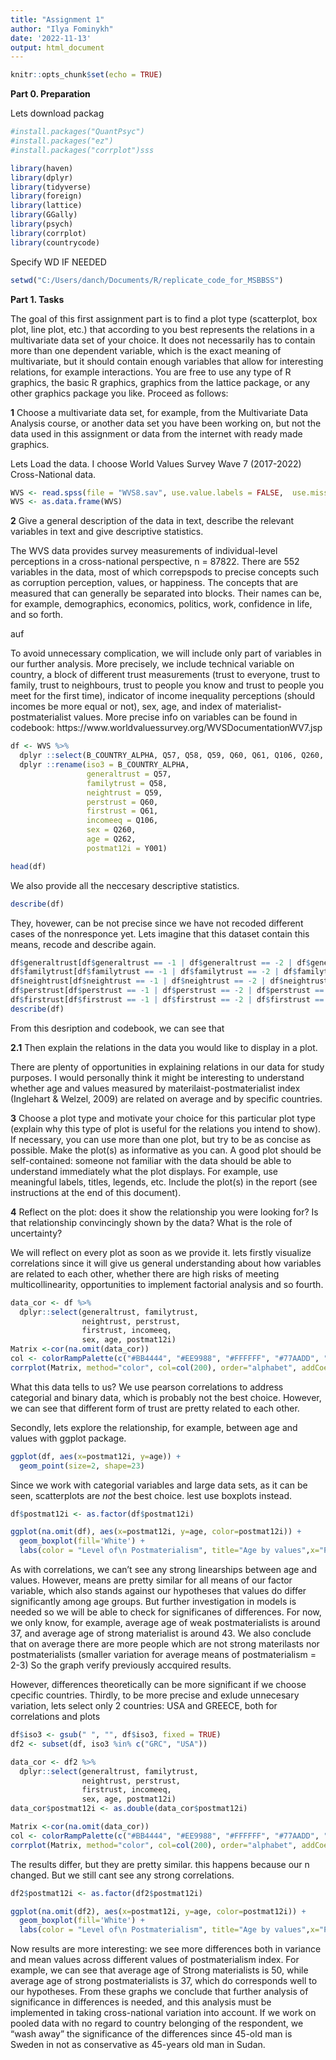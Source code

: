 ```yaml
---
title: "Assignment 1"
author: "Ilya Fominykh"
date: '2022-11-13'
output: html_document
---
```


```r
knitr::opts_chunk$set(echo = TRUE)
```

**Part 0. Preparation**

Lets download packag

```r
#install.packages("QuantPsyc")
#install.packages("ez")
#install.packages("corrplot")sss
```

```r
library(haven)
library(dplyr)
library(tidyverse)
library(foreign)
library(lattice)
library(GGally)
library(psych)
library(corrplot)
library(countrycode)
```

Specify WD IF NEEDED

```r
setwd("C:/Users/danch/Documents/R/replicate_code_for_MSBBSS")
```


**Part 1. Tasks**

The goal of this first assignment part is to find a plot type (scatterplot, box plot, line plot, etc.) that according to you best represents the relations in a multivariate data set of your choice. It does not necessarily has to contain more than one dependent variable, which is the exact meaning of multivariate, but it should contain enough variables that allow for interesting relations, for example interactions. You are free to use any type of R graphics, the basic R graphics, graphics from the lattice package, or any other graphics package you like. Proceed as follows:

**1** Choose a multivariate data set, for example, from the Multivariate Data Analysis course, or another data set you have been working on, but not the data used in this assignment or data from the internet with ready made graphics.

Lets Load the data. I choose World Values Survey Wave 7 (2017-2022) Cross-National data.

```r
WVS <- read.spss(file = "WVS8.sav", use.value.labels = FALSE,  use.missings=TRUE)
WVS <- as.data.frame(WVS)
```


**2**  Give a general description of the data in text, describe the relevant variables in text and give descriptive statistics.

The WVS data provides survey measurements of individual-level perceptions in a cross-national perspective, n = 87822. There are 552 variables in the data, most of which correpspods to precise concepts such as corruption perception, values, or happiness. The concepts that are measured that can generally be separated into blocks. Their names can be, for example, demographics, economics, politics, work, confidence in life, and so forth. 

auf

To avoid unnecessary complication, we will include only part of variables in our further analysis. More precisely, we include technical variable on country, a block of different trust measurements (trust to everyone, trust to family, trust to neighbours, trust to people you know and trust to people you meet for the first time), indicator of income inequality perceptions (should incomes be more equal or not), sex, age, and index of materialist-postmaterialist values. More precise info on variables can be found in codebook: https://www.worldvaluessurvey.org/WVSDocumentationWV7.jsp

```r
df <- WVS %>%
  dplyr ::select(B_COUNTRY_ALPHA, Q57, Q58, Q59, Q60, Q61, Q106, Q260, Q262, Y001) %>%
  dplyr ::rename(iso3 = B_COUNTRY_ALPHA,
                 generaltrust = Q57,
                 familytrust = Q58,
                 neightrust = Q59,
                 perstrust = Q60,
                 firstrust = Q61,
                 incomeeq = Q106,
                 sex = Q260, 
                 age = Q262, 
                 postmat12i = Y001)

head(df)
```

We also provide all the neccesary descriptive statistics.

```r
describe(df)
```
They, hovewer, can be not precise since we have not recoded different cases of the nonresponce yet. Lets imagine that this dataset contain this means, recode and describe again. 

```r
df$generaltrust[df$generaltrust == -1 | df$generaltrust == -2 | df$generaltrust == -5] <- NA
df$familytrust[df$familytrust == -1 | df$familytrust == -2 | df$familytrust == -5] <- NA
df$neightrust[df$neightrust == -1 | df$neightrust == -2 | df$neightrust == -5] <- NA
df$perstrust[df$perstrust == -1 | df$perstrust == -2 | df$perstrust == -5] <- NA
df$firstrust[df$firstrust == -1 | df$firstrust == -2 | df$firstrust == -5] <- NA
describe(df)
```

From this desription and codebook, we can see that

**2.1** Then explain the relations in the data you would like to display in a plot.

There are plenty of opportunities in explaining relations in our data for study purposes. I would personally think it might be interesting to understand whether age and values measured by materilaist-postmaterialist index (Inglehart & Welzel, 2009) are related on average and by specific countries.  

**3**  Choose a plot type and motivate your choice for this particular plot type (explain why this type of plot is useful for the relations you intend to show). If necessary, you can use more than one plot, but try to be as concise as possible. Make the plot(s) as informative as you can. A good plot should be self-contained: someone not familiar with the data should be able to understand immediately what the plot displays. For example, use meaningful labels, titles, legends, etc. Include the plot(s) in the report (see instructions at the end of this document). 

**4** Reflect on the plot: does it show the relationship you were looking for? Is that relationship convincingly shown by the data? What is the role of uncertainty?

We will reflect on every plot as soon as we provide it. lets firstly visualize correlations since it will give us general understanding about how variables are related to each other, whether there are high risks of meeting multicollinearity, opportunities to implement factorial analysis and so fourth.

```r
data_cor <- df %>%
  dplyr::select(generaltrust, familytrust,
                neightrust, perstrust,
                firstrust, incomeeq,
                sex, age, postmat12i)
Matrix <-cor(na.omit(data_cor))
col <- colorRampPalette(c("#BB4444", "#EE9988", "#FFFFFF", "#77AADD", "#4477AA"))
corrplot(Matrix, method="color", col=col(200), order="alphabet", addCoef.col = "black", tl.col="black", tl.srt=35)
```

What this data tells to us? We use pearson correlations to address categorial and binary data, which is probably not the best choice. However, we can see that different form of trust are pretty related to each other.

Secondly, lets explore the relationship, for example, between age and values with ggplot package. 

```r
ggplot(df, aes(x=postmat12i, y=age)) +
  geom_point(size=2, shape=23)

```

Since we work with categorial variables and large data sets, as it can be seen, scatterplots are *not* the best choice. lest use boxplots instead.

```r
df$postmat12i <- as.factor(df$postmat12i)

ggplot(na.omit(df), aes(x=postmat12i, y=age, color=postmat12i)) +
  geom_boxplot(fill='White') +
  labs(color = "Level of\n Postmaterialism", title="Age by values",x="Postmaterialism Index", y = "Age")
```

As with correlations, we can't see any strong linearships between age and values. However, means are pretty similar for all means of our factor variable, which also stands against our hypotheses that values do differ significantly among age groups. But further investigation in models is needed so we will be able to check for significanes of differences. For now, we only know, for example, average age of weak postmaterialists is around 37, and average age of strong materialist is around 43. We also conclude that on average there are more people which are not strong materilasts nor postmaterialists (smaller variation for average means of postmaterialism = 2-3) So the graph verify previously accquired results.

However, differences theoretically can be more significant if we choose cpecific countries.  Thirdly, to be more precise and exlude unnecesary variation, lets select only 2 countries: USA and GREECE, both for correlations and plots

```r
df$iso3 <- gsub(" ", "", df$iso3, fixed = TRUE)
df2 <- subset(df, iso3 %in% c("GRC", "USA"))

data_cor <- df2 %>%
  dplyr::select(generaltrust, familytrust,
                neightrust, perstrust,
                firstrust, incomeeq,
                sex, age, postmat12i)
data_cor$postmat12i <- as.double(data_cor$postmat12i)

Matrix <-cor(na.omit(data_cor))
col <- colorRampPalette(c("#BB4444", "#EE9988", "#FFFFFF", "#77AADD", "#4477AA"))
corrplot(Matrix, method="color", col=col(200), order="alphabet", addCoef.col = "black", tl.col="black", tl.srt=35)

```

The results differ, but they are pretty similar. this happens because our n changed. But we still cant see any strong correlations. 

```r
df2$postmat12i <- as.factor(df2$postmat12i)

ggplot(na.omit(df2), aes(x=postmat12i, y=age, color=postmat12i)) +
  geom_boxplot(fill='White') +
  labs(color = "Level of\n Postmaterialism", title="Age by values",x="Postmaterialism Index", y = "Age")
```

Now results are more interesting: we see more differences both in variance and mean values across different values of postmaterialism index. For example, we can see that average age of Strong materialists is 50, while average age of strong postmaterialists is 37, which do corresponds well to our hypotheses. From these graphs we conclude that further analysis of significance in differences is needed, and this analysis must be implemented in taking cross-national variation into account. If we work on pooled data with no regard to country belonging of the respondent, we "wash away" the significance of the differences since 45-old man is Sweden in not as conservative as 45-years old man in Sudan. 
